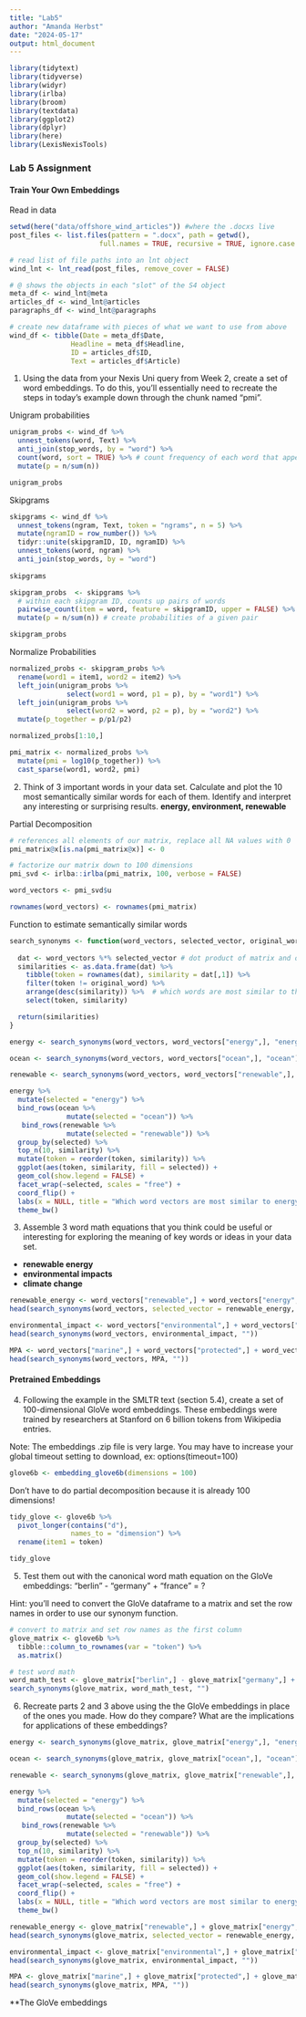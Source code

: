 ```yaml
---
title: "Lab5"
author: "Amanda Herbst"
date: "2024-05-17"
output: html_document
---
```


```r
library(tidytext)
library(tidyverse)
library(widyr) 
library(irlba)
library(broom) 
library(textdata)
library(ggplot2)
library(dplyr)
library(here)
library(LexisNexisTools)
```


### Lab 5 Assignment

#### Train Your Own Embeddings

Read in data
```r
setwd(here("data/offshore_wind_articles")) #where the .docxs live
post_files <- list.files(pattern = ".docx", path = getwd(),
                      full.names = TRUE, recursive = TRUE, ignore.case = TRUE)

# read list of file paths into an lnt object
wind_lnt <- lnt_read(post_files, remove_cover = FALSE) 

# @ shows the objects in each "slot" of the S4 object
meta_df <- wind_lnt@meta
articles_df <- wind_lnt@articles
paragraphs_df <- wind_lnt@paragraphs

# create new dataframe with pieces of what we want to use from above
wind_df <- tibble(Date = meta_df$Date,
               Headline = meta_df$Headline,
               ID = articles_df$ID,
               Text = articles_df$Article)
```
1.  Using the data from your Nexis Uni query from Week 2, create a set of word embeddings. To do this, you'll essentially need to recreate the steps in today's example down through the chunk named "pmi". 

Unigram probabilities
```r
unigram_probs <- wind_df %>% 
  unnest_tokens(word, Text) %>% 
  anti_join(stop_words, by = "word") %>% 
  count(word, sort = TRUE) %>% # count frequency of each word that appears
  mutate(p = n/sum(n))

unigram_probs
```

Skipgrams
```r
skipgrams <- wind_df %>% 
  unnest_tokens(ngram, Text, token = "ngrams", n = 5) %>% 
  mutate(ngramID = row_number()) %>% 
  tidyr::unite(skipgramID, ID, ngramID) %>% 
  unnest_tokens(word, ngram) %>% 
  anti_join(stop_words, by = "word")
 
skipgrams 
```

```r
skipgram_probs  <- skipgrams %>% 
  # within each skipgram ID, counts up pairs of words
  pairwise_count(item = word, feature = skipgramID, upper = FALSE) %>% # reduce data with diag = F
  mutate(p = n/sum(n)) # create probabilities of a given pair

skipgram_probs
```

Normalize Probabilities
```r
normalized_probs <- skipgram_probs %>% 
  rename(word1 = item1, word2 = item2) %>% 
  left_join(unigram_probs %>% 
              select(word1 = word, p1 = p), by = "word1") %>% 
  left_join(unigram_probs %>% 
              select(word2 = word, p2 = p), by = "word2") %>% 
  mutate(p_together = p/p1/p2)

normalized_probs[1:10,]
```

```r
pmi_matrix <- normalized_probs %>% 
  mutate(pmi = log10(p_together)) %>% 
  cast_sparse(word1, word2, pmi)
```

2.  Think of 3 important words in your data set. Calculate and plot the 10 most semantically similar words for each of them. Identify and interpret any interesting or surprising results.
**energy, environment, renewable**

Partial Decomposition
```r
# references all elements of our matrix, replace all NA values with 0
pmi_matrix@x[is.na(pmi_matrix@x)] <- 0

# factorize our matrix down to 100 dimensions
pmi_svd <- irlba::irlba(pmi_matrix, 100, verbose = FALSE)

word_vectors <- pmi_svd$u

rownames(word_vectors) <- rownames(pmi_matrix)
```

Function to estimate semantically similar words
```r
search_synonyms <- function(word_vectors, selected_vector, original_word) {
  
  dat <- word_vectors %*% selected_vector # dot product of matrix and our single vector
  similarities <- as.data.frame(dat) %>% 
    tibble(token = rownames(dat), similarity = dat[,1]) %>% 
    filter(token != original_word) %>% 
    arrange(desc(similarity)) %>%  # which words are most similar to the provided word
    select(token, similarity)

  return(similarities)
}
```


```r
energy <- search_synonyms(word_vectors, word_vectors["energy",], "energy")

ocean <- search_synonyms(word_vectors, word_vectors["ocean",], "ocean")

renewable <- search_synonyms(word_vectors, word_vectors["renewable",], "renewable")
```

```r
energy %>% 
  mutate(selected = "energy") %>% 
  bind_rows(ocean %>% 
              mutate(selected = "ocean")) %>% 
   bind_rows(renewable %>% 
              mutate(selected = "renewable")) %>% 
  group_by(selected) %>% 
  top_n(10, similarity) %>% 
  mutate(token = reorder(token, similarity)) %>% 
  ggplot(aes(token, similarity, fill = selected)) +
  geom_col(show.legend = FALSE) +
  facet_wrap(~selected, scales = "free") +
  coord_flip() +
  labs(x = NULL, title = "Which word vectors are most similar to energy, environemnt or renewable?") +
  theme_bw()
```
3.  Assemble 3 word math equations that you think could be useful or interesting for exploring the meaning of key words or ideas in your data set.
- **renewable energy**
- **environmental impacts**
- **climate change**
```r
renewable_energy <- word_vectors["renewable",] + word_vectors["energy",]
head(search_synonyms(word_vectors, selected_vector = renewable_energy, ""))

environmental_impact <- word_vectors["environmental",] + word_vectors["impacts",]
head(search_synonyms(word_vectors, environmental_impact, ""))

MPA <- word_vectors["marine",] + word_vectors["protected",] + word_vectors["tribal",] 
head(search_synonyms(word_vectors, MPA, ""))
```


#### Pretrained Embeddings

4.  Following the example in the SMLTR text (section 5.4), create a set of 100-dimensional GloVe word embeddings. These embeddings were trained by researchers at Stanford on 6 billion tokens from Wikipedia entries.

Note: The embeddings .zip file is very large. You may have to increase your global timeout setting to download, ex: options(timeout=100)
```r
glove6b <- embedding_glove6b(dimensions = 100)
```

Don't have to do partial decomposition because it is already 100 dimensions!
```r
tidy_glove <- glove6b %>%
  pivot_longer(contains("d"),
               names_to = "dimension") %>%
  rename(item1 = token)

tidy_glove
```

5.  Test them out with the canonical word math equation on the GloVe embeddings: "berlin" - "germany" + "france" = ?

Hint: you'll need to convert the GloVe dataframe to a matrix and set the row names in order to use our synonym function.

```r
# convert to matrix and set row names as the first column
glove_matrix <- glove6b %>% 
  tibble::column_to_rownames(var = "token") %>% 
  as.matrix()

# test word math
word_math_test <- glove_matrix["berlin",] - glove_matrix["germany",] + glove_matrix["france",]
search_synonyms(glove_matrix, word_math_test, "")
```


6.  Recreate parts 2 and 3 above using the the GloVe embeddings in place of the ones you made. How do they compare? What are the implications for applications of these embeddings?

```r
energy <- search_synonyms(glove_matrix, glove_matrix["energy",], "energy")

ocean <- search_synonyms(glove_matrix, glove_matrix["ocean",], "ocean")

renewable <- search_synonyms(glove_matrix, glove_matrix["renewable",], "renewable")
```

```r
energy %>% 
  mutate(selected = "energy") %>% 
  bind_rows(ocean %>% 
              mutate(selected = "ocean")) %>% 
   bind_rows(renewable %>% 
              mutate(selected = "renewable")) %>% 
  group_by(selected) %>% 
  top_n(10, similarity) %>% 
  mutate(token = reorder(token, similarity)) %>% 
  ggplot(aes(token, similarity, fill = selected)) +
  geom_col(show.legend = FALSE) +
  facet_wrap(~selected, scales = "free") +
  coord_flip() +
  labs(x = NULL, title = "Which word vectors are most similar to energy, environment or renewable?") +
  theme_bw()
```

```r
renewable_energy <- glove_matrix["renewable",] + glove_matrix["energy",]
head(search_synonyms(glove_matrix, selected_vector = renewable_energy, ""))

environmental_impact <- glove_matrix["environmental",] + glove_matrix["impacts",]
head(search_synonyms(glove_matrix, environmental_impact, ""))

MPA <- glove_matrix["marine",] + glove_matrix["protected",] + glove_matrix["tribal",] 
head(search_synonyms(glove_matrix, MPA, ""))
```

**The GloVe embeddings 
